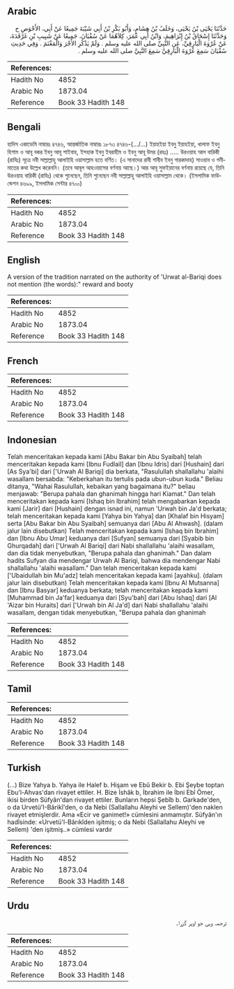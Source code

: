 ## Arabic


<div dir="rtl" lang="ar" style={{fontSize:'larger',backgroundColor:'#f8f9fa',padding:20}}>
حَدَّثَنَا يَحْيَى بْنُ يَحْيَى، وَخَلَفُ بْنُ هِشَامٍ، وَأَبُو بَكْرِ بْنُ أَبِي شَيْبَةَ جَمِيعًا عَنْ أَبِي، الأَحْوَصِ ح وَحَدَّثَنَا إِسْحَاقُ بْنُ إِبْرَاهِيمَ، وَابْنُ أَبِي عُمَرَ، كِلاَهُمَا عَنْ سُفْيَانَ، جَمِيعًا عَنْ شَبِيبِ بْنِ غَرْقَدَةَ، عَنْ عُرْوَةَ الْبَارِقِيِّ، عَنِ النَّبِيِّ صلى الله عليه وسلم ‏.‏ وَلَمْ يَذْكُرِ الأَجْرَ وَالْمَغْنَمَ ‏.‏ وَفِي حَدِيثِ سُفْيَانَ سَمِعَ عُرْوَةَ الْبَارِقِيَّ سَمِعَ النَّبِيَّ صلى الله عليه وسلم ‏.‏
</div>
<div style={{backgroundColor:'#f8f9fa',padding:20, marginBottom: 10}}><table> <thead> <tr> <th>References:</th> <th></th> </tr> </thead> <tbody><tr><td>Hadith No</td><td>4852</td></tr><tr><td>Arabic No</td><td>1873.04</td></tr><tr><td>Reference</td><td>Book 33 Hadith 148</td></tr></tbody></table></div>

## Bengali


<div dir="ltr" lang="bn" style={{fontSize:'larger',backgroundColor:'#f8f9fa',padding:20}}>
হাদিস একাডেমি নাম্বারঃ ৪৭৪৬, আন্তর্জাতিক নাম্বারঃ ১৮৭৩ ৪৭৪৬-(.../...) ইয়াহইয়া ইবনু ইয়াহইয়া, খালাফ ইবনু হিশাম ও আবূ বকর ইবনু আবূ শাইবাহ, ইসহাক ইবনু ইবরাহীম ও ইবনু আবূ উমর (রহঃ) ..... উরওয়াহ আল বারিকী (রাযিঃ) সূত্রে নবী সাল্লাল্লাহু আলাইহি ওয়াসাল্লাম হতে বর্ণিত। (এ সানাদের রাবী শাবীব ইবনু গারকাদাহ) সাওয়াব ও গনীমাতের কথা উল্লেখ করেননি। (তবে আবূল আহওয়াসের বর্ণনায় আছে।) আর আবূ সুফইয়ানের বর্ণনায় রয়েছে যে, তিনি উরওয়াহ বারিকী (রাযিঃ) থেকে শুনেছেন, তিনি শুনেছেন নবী সাল্লাল্লাহু আলাইহি ওয়াসাল্লাম থেকে। (ইসলামিক ফাউন্ডেশন ৪৬৯৯, ইসলামিক সেন্টার ৪৭০০)
</div>
<div style={{backgroundColor:'#f8f9fa',padding:20, marginBottom: 10}}><table> <thead> <tr> <th>References:</th> <th></th> </tr> </thead> <tbody><tr><td>Hadith No</td><td>4852</td></tr><tr><td>Arabic No</td><td>1873.04</td></tr><tr><td>Reference</td><td>Book 33 Hadith 148</td></tr></tbody></table></div>

## English


<div dir="ltr" lang="en" style={{fontSize:'larger',backgroundColor:'#f8f9fa',padding:20}}>
A version of the tradition narrated on the authority of 'Urwat al-Bariqi does not mention (the words):" reward and booty
</div>
<div style={{backgroundColor:'#f8f9fa',padding:20, marginBottom: 10}}><table> <thead> <tr> <th>References:</th> <th></th> </tr> </thead> <tbody><tr><td>Hadith No</td><td>4852</td></tr><tr><td>Arabic No</td><td>1873.04</td></tr><tr><td>Reference</td><td>Book 33 Hadith 148</td></tr></tbody></table></div>

## French


<div dir="ltr" lang="fr" style={{fontSize:'larger',backgroundColor:'#f8f9fa',padding:20}}>

</div>
<div style={{backgroundColor:'#f8f9fa',padding:20, marginBottom: 10}}><table> <thead> <tr> <th>References:</th> <th></th> </tr> </thead> <tbody><tr><td>Hadith No</td><td>4852</td></tr><tr><td>Arabic No</td><td>1873.04</td></tr><tr><td>Reference</td><td>Book 33 Hadith 148</td></tr></tbody></table></div>

## Indonesian


<div dir="ltr" lang="id" style={{fontSize:'larger',backgroundColor:'#f8f9fa',padding:20}}>
Telah menceritakan kepada kami [Abu Bakar bin Abu Syaibah] telah menceritakan kepada kami [Ibnu Fudlail] dan [Ibnu Idris] dari [Hushain] dari [As Sya'bi] dari ['Urwah Al Bariqi] dia berkata, "Rasulullah shallallahu 'alaihi wasallam bersabda: "Keberkahan itu tertulis pada ubun-ubun kuda." Beliau ditanya, "Wahai Rasulullah, kebaikan yang bagaimana itu?" beliau menjawab: "Berupa pahala dan ghanimah hingga hari Kiamat." Dan telah menceritakan kepada kami [Ishaq bin Ibrahim] telah mengabarkan kepada kami [Jarir] dari [Hushain] dengan isnad ini, namun 'Urwah bin Ja'd berkata; telah menceritakan kepada kami [Yahya bin Yahya] dan [Khalaf bin Hisyam] serta [Abu Bakar bin Abu Syaibah] semuanya dari [Abu Al Ahwash]. (dalam jalur lain disebutkan) Telah menceritakan kepada kami [Ishaq bin Ibrahim] dan [Ibnu Abu Umar] keduanya dari [Sufyan] semuanya dari [Syabib bin Ghurqadah] dari ['Urwah Al Bariqi] dari Nabi shallallahu 'alaihi wasallam, dan dia tidak menyebutkan, "Berupa pahala dan ghanimah." Dan dalam hadits Sufyan dia mendengar Urwah Al Bariqi, bahwa dia mendengar Nabi shallallahu 'alaihi wasallam." Dan telah menceritakan kepada kami ['Ubaidullah bin Mu'adz] telah menceritakan kepada kami [ayahku]. (dalam jalur lain disebutkan) Telah menceritakan kepada kami [Ibnu Al Mutsanna] dan [Ibnu Basyar] keduanya berkata; telah menceritakan kepada kami [Muhammad bin Ja'far] keduanya dari [Syu'bah] dari [Abu Ishaq] dari [Al 'Aizar bin Huraits] dari ['Urwah bin Al Ja'd] dari Nabi shallallahu 'alaihi wasallam, dengan tidak menyebutkan, "Berupa pahala dan ghanimah
</div>
<div style={{backgroundColor:'#f8f9fa',padding:20, marginBottom: 10}}><table> <thead> <tr> <th>References:</th> <th></th> </tr> </thead> <tbody><tr><td>Hadith No</td><td>4852</td></tr><tr><td>Arabic No</td><td>1873.04</td></tr><tr><td>Reference</td><td>Book 33 Hadith 148</td></tr></tbody></table></div>

## Tamil


<div dir="ltr" lang="ta" style={{fontSize:'larger',backgroundColor:'#f8f9fa',padding:20}}>

</div>
<div style={{backgroundColor:'#f8f9fa',padding:20, marginBottom: 10}}><table> <thead> <tr> <th>References:</th> <th></th> </tr> </thead> <tbody><tr><td>Hadith No</td><td>4852</td></tr><tr><td>Arabic No</td><td>1873.04</td></tr><tr><td>Reference</td><td>Book 33 Hadith 148</td></tr></tbody></table></div>

## Turkish


<div dir="ltr" lang="tr" style={{fontSize:'larger',backgroundColor:'#f8f9fa',padding:20}}>
(…) Bize Yahya b. Yahya ile Halef b. Hişam ve Ebû Bekir b. Ebi Şeybe toptan Ebu'l-Ahvas'dan rivayet ettiler. H. Bize İshâk b, İbrahim ile İbni Ebî Ömer, ikisi birden Süfyân'dan ri­vayet ettiler. Bunların hepsi Şebîb b. Garkade'den, o da Urvetü'I-Bârikî'den, o da Nebi (Sallallahu Aleyhi ve Sellem)'den naklen rivayet etmişlerdir. Ama «Ecir ve ganimet!» cümlesini anmamıştır. Süfyân'ın hadîsinde: «Urvetü'l-Bârıkîden işitmiş; o da Nebi (Sallallahu Aleyhi ve Sellem) 'den işitmiş..» cümlesi vardır
</div>
<div style={{backgroundColor:'#f8f9fa',padding:20, marginBottom: 10}}><table> <thead> <tr> <th>References:</th> <th></th> </tr> </thead> <tbody><tr><td>Hadith No</td><td>4852</td></tr><tr><td>Arabic No</td><td>1873.04</td></tr><tr><td>Reference</td><td>Book 33 Hadith 148</td></tr></tbody></table></div>

## Urdu


<div dir="rtl" lang="ur" style={{fontSize:'larger',backgroundColor:'#f8f9fa',padding:20}}>
ترجمہ وہی جو اوپر گزرا۔
</div>
<div style={{backgroundColor:'#f8f9fa',padding:20, marginBottom: 10}}><table> <thead> <tr> <th>References:</th> <th></th> </tr> </thead> <tbody><tr><td>Hadith No</td><td>4852</td></tr><tr><td>Arabic No</td><td>1873.04</td></tr><tr><td>Reference</td><td>Book 33 Hadith 148</td></tr></tbody></table></div>